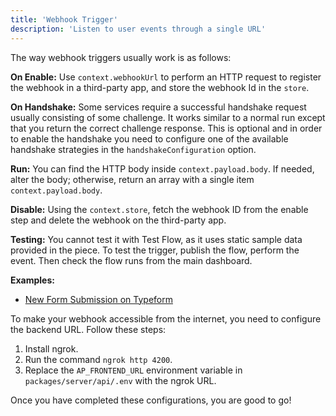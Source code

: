 ```yaml
---
title: 'Webhook Trigger'
description: 'Listen to user events through a single URL'
---
```


The way webhook triggers usually work is as follows:

**On Enable:**
Use `context.webhookUrl` to perform an HTTP request to register the webhook in a third-party app, and store the webhook Id in the `store`.

**On Handshake:**
Some services require a successful handshake request usually consisting of some challenge. It works similar to a normal run except that you return the correct challenge response. This is optional and in order to enable the handshake you need to configure one of the available handshake strategies in the `handshakeConfiguration` option.

**Run:**
You can find the HTTP body inside `context.payload.body`. If needed, alter the body; otherwise, return an array with a single item `context.payload.body`.

**Disable:**
Using the `context.store`, fetch the webhook ID from the enable step and delete the webhook on the third-party app.

**Testing:**
You cannot test it with Test Flow, as it uses static sample data provided in the piece.
To test the trigger, publish the flow, perform the event. Then check the flow runs from the main dashboard.

**Examples:**

- [New Form Submission on Typeform](https://github.com/activepieces/activepieces/blob/main/packages/pieces/community/typeform/src/lib/trigger/new-submission.ts)

<Warning>
To make your webhook accessible from the internet, you need to configure the backend URL. Follow these steps:

1. Install ngrok.
2. Run the command `ngrok http 4200`.
3. Replace the `AP_FRONTEND_URL` environment variable in `packages/server/api/.env` with the ngrok URL.

Once you have completed these configurations, you are good to go!

</Warning>
